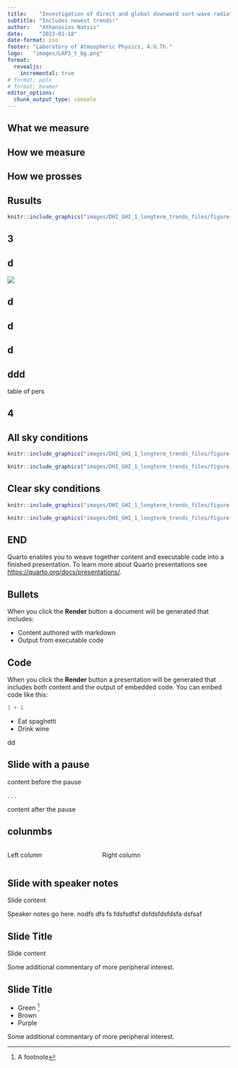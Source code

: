 ```yaml
---
title:    "Investigation of direct and global downward sort-wave radiation over Thessaloniki"
subtitle: "Includes newest trends!"
author:   "Athanasios Natsis"
date:     "2023-01-18"
date-format: iso
footer: "Laboratory of Atmospheric Physics, A.U.Th."
logo:   "images/LAP3_t_bg.png"
format:
  revealjs:
    incremental: true
# format: pptx
# format: beamer
editor_options: 
  chunk_output_type: console
---
```


## What we measure

## How we measure

## How we prosses

## Rusults

```r
knitr::include_graphics("images/DHI_GHI_1_longterm_trends_files/figure-html/longtermtrendsALL-4.png",auto_pdf = T)
```





<!-- here::here() -->

## 3

## d

![](images/DHI_GHI_1_longterm_trends_files/figure-html/longtermtrendsALL-3.png)

<!-- ![](images/longtermtrendsALL-4.png) -->

## d

<!-- ![](images/longtermtrendsALL-1.png) -->

## d
<!-- ![](images/longtermtrendsCS-4.png) -->

## d
<!-- ![](images/longtermtrendsCS-1.png) -->

## ddd

table of pers


## 4

<!-- ![](images/longtermtrendsALL-4.png){height="50%"} -->
<!-- ![](images/longtermtrendsALL-1.png){height="50%"} -->
<!-- ![](images/longtermtrendsCS-4.png){height="50%"} -->
<!-- ![](images/longtermtrendsCS-1.png){height="50%"} -->



<!-- ## 5 -->

<!-- :::: {.columns} -->

<!-- ::: {.column width="50%"} -->
<!-- ```{r} -->
<!-- knitr::include_graphics("images/DHI_GHI_1_longterm_trends_files/figure-html/longtermtrendsALL-4.png",auto_pdf = T) -->
<!-- ``` -->
<!-- ::: -->

<!-- ::: {.column width="50%"} -->
<!-- ```{r} -->
<!-- knitr::include_graphics("images/DHI_GHI_1_longterm_trends_files/figure-html/longtermtrendsALL-1.png",auto_pdf = T) -->
<!-- ``` -->
<!-- ::: -->

<!-- :::: -->

##  All sky conditions

::: {layout="[[1,1]]"}
```r
knitr::include_graphics("images/DHI_GHI_1_longterm_trends_files/figure-html/longtermtrendsALL-4.png",auto_pdf = T)
```

```r
knitr::include_graphics("images/DHI_GHI_1_longterm_trends_files/figure-html/longtermtrendsALL-1.png",auto_pdf = T)
```
:::


##  Clear sky conditions

::: {layout="[[1,1]]"}
```r
knitr::include_graphics("images/DHI_GHI_1_longterm_trends_files/figure-html/longtermtrendsCS-4.png",auto_pdf = T)
```

```r
knitr::include_graphics("images/DHI_GHI_1_longterm_trends_files/figure-html/longtermtrendsCS-1.png",auto_pdf = T)
```
:::







## END

Quarto enables you to weave together content and executable code into a finished presentation. To learn more about Quarto presentations see <https://quarto.org/docs/presentations/>.

## Bullets

When you click the **Render** button a document will be generated that includes:

-   Content authored with markdown
-   Output from executable code

## Code

When you click the **Render** button a presentation will be generated that includes both content and the output of embedded code. You can embed code like this:

```r
1 + 1
```


::: {.incremental}
- Eat spaghetti
- Drink wine
:::

dd



## Slide with a pause

content before the pause

. . .

content after the pause

## colunmbs

:::: {.columns}

::: {.column width="40%"}
Left column
:::

::: {.column width="60%"}
Right column
:::

::::


## Slide with speaker notes

Slide content

::: {.notes}
Speaker notes go here. nodfs
dfs
fs
fdsfsdfsf dsfdsfdsfdsfa dsfsaf
:::



## Slide Title

Slide content

::: aside
Some additional commentary of more peripheral interest.
:::



## Slide Title

- Green ^[A footnote]
- Brown
- Purple

::: aside
Some additional commentary of more peripheral interest.
:::
